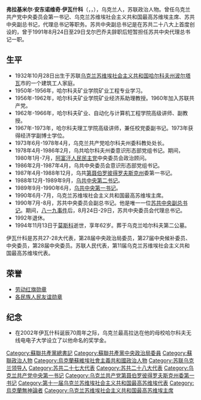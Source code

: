 {{Infobox Politician
| name          = 弗拉基米尔·安东诺维奇·伊瓦什科<br>Влади́мир Анто́нович Ива́шко
| image         = Vladimir_Ivashko.jpg
| office       = [[乌克兰共产党_(1918年)|乌克兰共产党]]中央第一书记
| term_start   = 1989年9月28日
| term_end     = 1990年6月22日
| predecessor  = [[弗拉基米尔·瓦西里耶维奇·谢尔比茨基|弗拉基米尔·瓦西里耶维奇·谢尔比茨基]]
| successor    = [[斯坦尼斯拉夫·伊万诺维奇·古连科|斯坦尼斯拉夫·伊万诺维奇·古连科]]
| office2       = [[乌克兰苏维埃社会主义共和国|乌克兰苏维埃社会主义共和国]]最高苏维埃主席
| term_start2   = 1990年6月4日
| term_end2     = 1990年7月9日
| predecessor2  = 普拉托·格利戈里耶维奇·科斯丘克
| successor2    = [[列昂尼德·克拉夫丘克|列昂尼德·克拉夫丘克]]
| office3       = 苏联共产党中央委员会副总书记
| 1blankname3   = 总书记
| 1namedata3    = [[米哈伊尔·谢尔盖耶维奇·戈尔巴乔夫|米哈伊尔·谢尔盖耶维奇·戈尔巴乔夫]]
| term_start3   = 1990年7月11日
| term_end3     = 1991年8月29日
| predecessor3  = 职务设立
| successor3    = 苏共解散
| office4        =[[苏联共产党中央委员会总书记|苏联共产党中央委员会总书记]]<br><small>代理</small>
| 1blankname4   = 总书记
| 1namedata4    = [[米哈伊尔·谢尔盖耶维奇·戈尔巴乔夫|米哈伊尔·谢尔盖耶维奇·戈尔巴乔夫]]
| term_start4   = 1991年8月24日
| term_end4     = 1991年8月29日
| predecessor4  = [[米哈伊尔·谢尔盖耶维奇·戈尔巴乔夫|米哈伊尔·谢尔盖耶维奇·戈尔巴乔夫]]
| successor4    = 苏共解散
| birth_date    = 1932年10月28日
| birth_place   = {{URS}}[[乌克兰苏维埃社会主义共和国|乌克兰苏维埃社会主义共和国]][[哈尔科夫州|哈尔科夫州]][[波尔塔瓦|波尔塔瓦]]市
| death_date    = {{death date and age|1994|11|13|1932|10|28|df=y}}
| death_place   = {{RUS}}[[莫斯科|莫斯科]]
| party         = {{CPS}}
| nationality   ={{URS}}（1932-1991）<br>{{RUS}}（1991-1994） 
| occupation    = 官员
| signature     = Volodymyr Ivashko Signature 1990.png
| awards=
{{{!}} style="background:transparent" 
{{!}}{{劳动红旗勋章}}{{!!}}{{各族人民友谊勋章}}
{{!}}}
}}
'''弗拉基米尔·安东诺维奇·伊瓦什科'''（{{lang-ru|Влади́мир Анто́нович Ива́шко}}，{{lang-ua|Володимир Антонович Івашко}}，{{bd|1932年|10月28日|1994年|11月13日|}}），乌克兰人，苏联政治人物。曾任乌克兰共产党中央委员会第一书记、乌克兰苏维埃社会主义共和国最高苏维埃主席、苏共中央副总书记，代理总书记等职务。苏共中央副总书记是在苏共二十八大上首度创设的，曾于1991年8月24日至29日戈尔巴乔夫辞职后短暂担任苏共中央代理总书记一职。

== 生平 ==
* 1932年10月28日出生于苏联[[乌克兰苏维埃社会主义共和国|乌克兰苏维埃社会主义共和国]][[哈尔科夫州|哈尔科夫州]][[波尔塔瓦|波尔塔瓦]]市的一个建筑工人家庭。
* 1950年-1956年，哈尔科夫矿业学院矿业工程专业学习。
* 1956年-1962年，哈尔科夫矿业学院矿业经济系助理教授。1960年加入苏联共产党。
* 1962年-1966年，哈尔科夫矿业、自动化与计算机工程学院高级讲师、副教授。
* 1967年-1973年，哈尔科夫理工学院高级讲师，兼任校党委副书记。1973年获得经济学副博士学位。
* 1973年6月-1978年4月，乌克兰共产党哈尔科夫州委科教处处长。
* 1978年4月-1986年2月，乌共哈尔科夫州委意识形态部党组书记。期间，1980年1月-7月，[[阿富汗人民民主党|阿富汗人民民主党]]中央委员会政治顾问。
* 1986年2月-1987年4月，乌共中央委员会意识形态部党组书记。
* 1987年4月-1988年12月，乌共[[第聂伯罗彼得罗夫斯克州|第聂伯罗彼得罗夫斯克州]]委第一书记。
* 1988年12月-1989年9月，[[乌共中央第二书记|乌共中央第二书记]]。
* 1989年9月-1990年6月，[[乌共中央第一书记|乌共中央第一书记]]。
* 1990年6月-7月，乌克兰苏维埃社会主义共和国最高苏维埃主席。
* 1990年7月-8月，苏共中央委员会副总书记。他是唯一一位[[苏共中央副总书记|苏共中央副总书记]]。期间，[[八一九事件|八一九事件]]后，8月24日-29日，苏共中央委员会代理总书记。
* 1992年退休。
* 1994年11月13日于[[莫斯科|莫斯科]]逝世，享年62岁。葬于乌克兰哈尔科夫第二公墓。
伊瓦什科是苏共27-28大代表，第28届中央政治局委员，第27届中央候补委员、中央委员，第28届中央委员。苏联人民代表，第11届乌克兰苏维埃社会主义共和国最高苏维埃代表。

== 荣誉 ==
* [[劳动红旗勋章|劳动红旗勋章]]
* [[各民族人民友谊勋章|各民族人民友谊勋章]]

== 纪念 ==
* 在2002年伊瓦什科诞辰70周年之际，乌克兰最高拉达在他的母校哈尔科夫无线电电子大学设立了以他命名的奖学金。

{{乌克兰国家元首}}
{{第二十八屆蘇聯共產黨中央政治局}}
{{Authority control}}

{{DEFAULTSORT:Ivashko, Vladimir}}
[[Category:蘇聯共產黨總書記|Category:蘇聯共產黨總書記]]
[[Category:蘇聯共產黨中央政治局委員|Category:蘇聯共產黨中央政治局委員]]
[[Category:蘇聯政治人物|Category:蘇聯政治人物]]
[[Category:烏克蘭蘇維埃社會主義共和國政治人物|Category:烏克蘭蘇維埃社會主義共和國政治人物]]
[[Category:苏联乌克兰领导人|Category:苏联乌克兰领导人]]
[[Category:苏共二十七大代表|Category:苏共二十七大代表]]
[[Category:苏共二十八大代表|Category:苏共二十八大代表]]
[[Category:乌克兰共产党中央第一书记|Category:乌克兰共产党中央第一书记]]
[[Category:乌克兰共产党第聂伯罗彼得罗夫斯克州委第一书记|Category:乌克兰共产党第聂伯罗彼得罗夫斯克州委第一书记]]
[[Category:第十一届乌克兰苏维埃社会主义共和国最高苏维埃代表|Category:第十一届乌克兰苏维埃社会主义共和国最高苏维埃代表]]
[[Category:烏克蘭無神論者|Category:烏克蘭無神論者]]
[[Category:乌克兰苏维埃社会主义共和国最高苏维埃主席|Category:乌克兰苏维埃社会主义共和国最高苏维埃主席]]